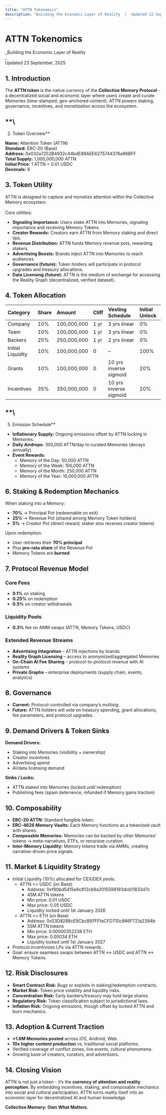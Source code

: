 ```yaml
---
title: "ATTN Tokenomics"
description: "Building the Economic Layer of Reality  |  Updated 23 September, 2025"
---
```


# **ATTN Tokenomics**

_Building the Economic Layer of Reality\
_\
Updated 23 September, 2025

## **1. Introduction**

The **ATTN token** is the native currency of the **Collective Memory Protocol** - a decentralized social and economic layer where users create and curate Memories (time-stamped, geo-anchored content). ATTN powers staking, governance, incentives, and monetization across the ecosystem.

## **\
2. Token Overview**

**Name:** Attention Token (ATTN)\
**Standard:** ERC-20 (Base)\
**Address:** 0x032a7252B4932c44bdE89AEE6275744376a96BFF\
**Total Supply:** 1,000,000,000 ATTN\
**Initial Price:** 1 ATTN = 0.01 USDC\
**Decimals:** 6

## **3. Token Utility**

ATTN is designed to capture and monetize attention within the Collective Memory ecosystem. \
\
Core utilities:

- **Signaling Importance:** Users stake ATTN into Memories, signaling importance and receiving Memory Tokens.
- **Creator Rewards:** Creators earn ATTN from Memory staking and direct tips.
- **Revenue Distribution:** ATTN funds Memory revenue pots, rewarding stakers.
- **Advertising Boosts:** Brands inject ATTN into Memories to reach audiences.
- **Governance (future):** Token holders will participate in protocol upgrades and treasury allocations.
- **Data Licensing (future):** ATTN is the medium of exchange for accessing the Reality Graph (decentralized, verified dataset).

## **4. Token Allocation**

| **Category**      | **Share** | **Amount**  | **Cliff** | **Vesting Schedule**   | **Initial Unlock** |
| :---------------- | :-------- | :---------- | :-------- | :--------------------- | :----------------- |
| Company           | 10%       | 100,000,000 | 1 yr      | 3 yrs linear           | 0%                 |
| Team              | 10%       | 100,000,000 | 1 yr      | 3 yrs linear           | 0%                 |
| Backers           | 25%       | 250,000,000 | 1 yr      | 2 yrs linear           | 0%                 |
| Initial Liquidity | 10%       | 100,000,000 | 0         | –                      | 100%               |
| Grants            | 10%       | 100,000,000 | 0         | 10 yrs inverse sigmoid | 20%                |
| Incentives        | 35%       | 350,000,000 | 0         | 10 yrs inverse sigmoid | 20%                |

## **\
5. Emission Schedule**

- **Inflationary Supply:** Ongoing emissions offset by ATTN locking in Memories.
- **Daily Airdrops:** 300,000 ATTN/day to curated Memories (decays annually).
- **Event Rewards:**
  - Memory of the Day: 50,000 ATTN
  - Memory of the Week: 100,000 ATTN
  - Memory of the Month: 250,000 ATTN
  - Memory of the Year: 10,000,000 ATTN

## **6. Staking & Redemption Mechanics**

When staking into a Memory:

- **70%** → Principal Pot (redeemable on exit)
- **25%** → Revenue Pot (shared among Memory Token holders)
- **5%** → Creator Pot (direct reward; staker also receives creator tokens)

Upon redemption:

- User retrieves their **70% principal**
- Plus **pro-rata share** of the Revenue Pot
- Memory Tokens are **burned**

## **7. Protocol Revenue Model**

### **Core Fees**

- **0.1%** on staking
- **0.25%** on redemption
- **0.5%** on creator withdrawals

### **Liquidity Pools**

- **0.3%** fee on AMM swaps (ATTN, Memory Tokens, USDC)

### **Extended Revenue Streams**

- **Advertising Integration** – ATTN injections by brands
- **Reality Graph Licensing** – access to anonymized/aggregated Memories
- **On-Chain AI Fee Sharing** – protocol-to-protocol revenue with AI systems
- **Private Graphs** – enterprise deployments (supply chain, events, analytics)

## **8. Governance**

- **Current:** Protocol-controlled via company’s multisig.
- **Future:** ATTN holders will vote on treasury spending, grant allocations, fee parameters, and protocol upgrades.

## **9. Demand Drivers & Token Sinks**

**Demand Drivers:**

- Staking into Memories (visibility + ownership)
- Creator incentives
- Advertising spend
- AI/data licensing demand

**Sinks / Locks:**

- ATTN staked into Memories (locked until redemption)
- Publishing fees (spam deterrence, refunded if Memory gains traction)

## **10. Composability**

- **ERC-20 ATTN:** Standard fungible token.
- **ERC-4626 Memory Vaults:** Each Memory functions as a tokenized vault with shares.
- **Composable Memories:** Memories can be backed by other Memories’ tokens → meta-narratives, ETFs, or recursive curation.
- **Inter-Memory Liquidity:** Memory tokens trade via AMMs, creating narrative-driven price signals.

## **11. Market & Liquidity Strategy**

- Initial Liquidity (10%) allocated for CEX/DEX pools.
  - ATTN \<\> USDC (on Base)
    - Address: 0xf90bd5415e8c812cb9a2015598193dcb11833d7c
    - 45M ATTN tokens
    - Min price: 0.01 USDC
    - Max price: 0.05 USDC
    - Liquidity locked until 1st January 2026 
  - ATTN \<\> ETH (on Base)
    - Address: 0x53D8288cE9CbcB97FFfaCFD710c866F721a2394b
    - 55M ATTN tokens
    - Min price: 0.00000352238 ETH
    - Max price: 0.00034 ETH
    - Liquidity locked until 1st January 2027 
- Protocol incentivizes LPs via ATTN rewards.
- Goal: ensure seamless swaps between ATTN ↔ USDC and ATTN ↔ Memory Tokens.

## **12. Risk Disclosures**

- **Smart Contract Risk:** Bugs or exploits in staking/redemption contracts.
- **Market Risk:** Token price volatility and liquidity risks.
- **Concentration Risk:** Early backers/treasury may hold large shares.
- **Regulatory Risk:** Token classification subject to jurisdictional laws.
- **Inflation Risk:** Ongoing emissions, though offset by locked ATTN and burn mechanics.

## **13. Adoption & Current Traction**

- **\>1.6M Memories posted** across iOS, Android, Web.
- **10x higher content production** vs. traditional social platforms.
- Verified coverage of conflict zones, live events, cultural phenomena.
- Growing base of creators, curators, and advertisers.

## **14. Closing Vision**

ATTN is not just a token - it’s the **currency of attention and reality perception**. By embedding incentives, staking, and composable mechanics into social and cultural participation, ATTN turns reality itself into an economic layer for decentralized AI and human knowledge.

**Collective Memory: Own What Matters.**